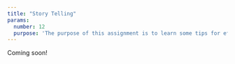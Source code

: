 ```yaml
---
title: "Story Telling"
params:
  number: 12
  purpose: 'The purpose of this assignment is to learn some tips for effectively communicating the results of your analyses to others. We will look at strategies for giving effective presentations / speeches as well as best practices for designing slides.'
---
```


Coming soon!